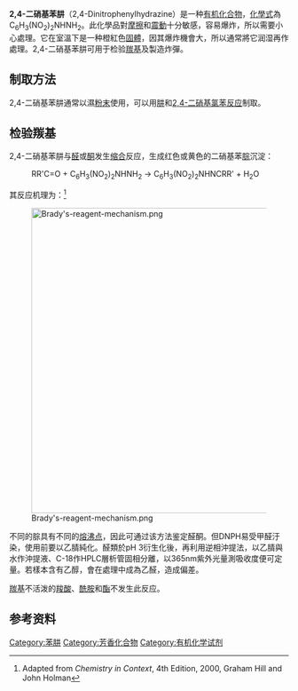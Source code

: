{{Chembox
|   ImageFileL1 = 2,4-Dinitrophenylhydrazin.svg
|   ImageSizeL1 = 110px
|   ImageFileR1 = 24dnp3d.png
|   ImageSizeR1 = 110px
|   IUPAC中文命名 = 2,4-二硝基苯肼
|   其他命名 =Brady试剂
|Section1={{Chembox Identifiers
| ChemSpiderID_Ref = {{chemspidercite|correct|chemspider}}
| ChemSpiderID = 3001507
| KEGG_Ref = {{keggcite|correct|kegg}}
| KEGG = C11283
| InChI = 1/C6H6N4O4/c7-8-5-2-1-4(9(11)12)3-6(5)10(13)14/h1-3,8H,7H2
| InChIKey = HORQAOAYAYGIBM-UHFFFAOYAM
| ChEBI_Ref = {{ebicite|changed|EBI}} 
| ChEBI = 66932
| ChEMBL_Ref = {{ebicite|correct|EBI}}
| ChEMBL = 352799
| StdInChI_Ref = {{stdinchicite|correct|chemspider}}
| StdInChI = 1S/C6H6N4O4/c7-8-5-2-1-4(9(11)12)3-6(5)10(13)14/h1-3,8H,7H2
| StdInChIKey_Ref = {{stdinchicite|correct|chemspider}}
| StdInChIKey = HORQAOAYAYGIBM-UHFFFAOYSA-N
| CASNo_Ref = {{cascite|correct|CAS}}
| CASNo = 119-26-6
| PubChem =
| SMILES = c1cc(c(cc1[N+](=O)[O-])[N+](=O)[O-])NN
}}
|Section2 = {{Chembox Properties
|   Formula = C<sub>6</sub>H<sub>6</sub>N<sub>4</sub>O<sub>4</sub>
|   MolarMass = 198.14
|   Appearance = 橙紅色粉末
|   Density =
|   MeltingPt = 198 - 202 °C 分解
|   BoilingPt =
|   Solubility = 微溶
  }}
| Section7 = {{Chembox Hazards
|   MainHazards = 易燃，致癌
|   FlashPt =
|   Autoignition =
  }}
}}

'''2,4-二硝基苯肼'''（2,4-Dinitrophenylhydrazine）是一种[[有机化合物|有机化合物]]，[[化學式|化學式]]為C<sub>6</sub>H<sub>3</sub>(NO<sub>2</sub>)<sub>2</sub>NHNH<sub>2</sub>。此化學品對[[摩擦|摩擦]]和[[震動|震動]]十分敏感，容易爆炸，所以需要小心處理。它在室溫下是一种橙紅色[[固體|固體]]，因其爆炸機會大，所以通常將它润湿再作處理。2,4-二硝基苯肼可用于检验[[羰基|羰基]]及製造炸彈。

== 制取方法 ==
2,4-二硝基苯肼通常以濕[[粉末|粉末]]使用，可以用[[肼|肼]]和[[2,4-二硝基氯苯|2,4-二硝基氯苯]][[化學反應|反应]]制取。

== 检验羰基 ==
2,4-二硝基苯肼与[[醛|醛]]或[[酮|酮]]发生[[缩合|缩合]]反应，生成红色或黄色的二硝基苯[[腙|腙]]沉淀：
:RR'C=O  +  C<sub>6</sub>H<sub>3</sub>(NO<sub>2</sub>)<sub>2</sub>NHNH<sub>2</sub>  →  C<sub>6</sub>H<sub>3</sub>(NO<sub>2</sub>)<sub>2</sub>NHNCRR'  +  H<sub>2</sub>O

其反应机理为：<ref>Adapted from ''Chemistry in Context'', 4th Edition, 2000, Graham Hill and John Holman</ref>

[[File:Brady's-reagent-mechanism.png|550px]]

不同的腙具有不同的[[熔点|熔]][[沸点|沸点]]，因此可通过该方法鉴定醛酮。但DNPH易受甲醛汙染，使用前要以乙腈純化。醛類於pH 3衍生化後，再利用逆相沖提法，以乙腈與水作沖提液、C-18作HPLC層析管固相分離，以365nm紫外光量測吸收度便可定量。若樣本含有乙醇，會在處理中成為乙醛，造成偏差。

[[羰基|羰基]]不活泼的[[羧酸|羧酸]]、[[酰胺|酰胺]]和[[酯|酯]]不发生此反应。

== 参考资料 ==
{{reflist}}

{{Hydrazines}}

[[Category:苯肼|Category:苯肼]]
[[Category:芳香化合物|Category:芳香化合物]]
[[Category:有机化学试剂|Category:有机化学试剂]]